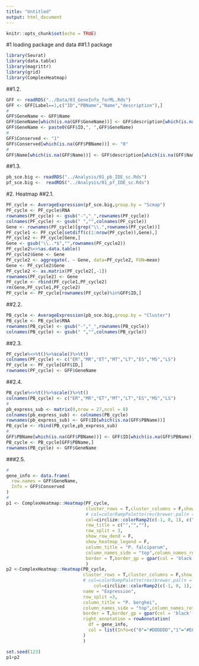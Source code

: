 ```yaml
---
title: "Untitled"
output: html_document
---
```


```r
knitr::opts_chunk$set(echo = TRUE)
```

#1 loading package and data
##1.1 package
```r
library(Seurat)
library(data.table)
library(magrittr)
library(grid)
library(ComplexHeatmap)
```
##1.2. 
```r
GFF <- readRDS("../Data/03_GeneInfo_forML.Rds")
GFF <- GFF[Label==1,c("ID","PBName","Name","description"),]
#
GFF$GeneName <- GFF$Name
GFF$GeneName[which(is.na(GFF$GeneName))] <- GFF$description[which(is.na(GFF$GeneName))]
GFF$GeneName <- paste0(GFF$ID,", ",GFF$GeneName)
#
GFF$Conserved <- "1"
GFF$Conserved[which(is.na(GFF$PBName))] <- "0"
#
GFF$Name[which(is.na(GFF$Name))] <- GFF$description[which(is.na(GFF$Name))]
```
##1.3.
```r
pb_sce.big <- readRDS("../Analysis/01_pb_IDE_sc.Rds")
pf_sce.big <-  readRDS("../Analysis/01_pf_IDE_sc.Rds")
```

#2. Heatmap
##2.1. 
```r
PF_cycle <- AverageExpression(pf_sce.big,group.by = "Scmap")
PF_cycle <- PF_cycle$RNA
rownames(PF_cycle) <- gsub("-","_",rownames(PF_cycle))
colnames(PF_cycle) <- gsub(" ","",colnames(PF_cycle))
Gene <- rownames(PF_cycle)[grep("\\.",rownames(PF_cycle))]
PF_cycle1 <- PF_cycle[setdiff(c(1:nrow(PF_cycle)),Gene),]
PF_cycle2 <- PF_cycle[Gene,]
Gene <- gsub("\\..*$","",rownames(PF_cycle2))
PF_cycle2%<>%as.data.table()
PF_cycle2$Gene <- Gene
PF_cycle2 <- aggregate(. ~ Gene, data=PF_cycle2, FUN=mean)
Gene <- PF_cycle2$Gene
PF_cycle2 <- as.matrix(PF_cycle2[,-1]) 
rownames(PF_cycle2) <- Gene
PF_cycle <- rbind(PF_cycle1,PF_cycle2)
rm(Gene,PF_cycle1,PF_cycle2)
PF_cycle <- PF_cycle[rownames(PF_cycle)%in%GFF$ID,]
```
##2.2. 
```r
PB_cycle <- AverageExpression(pb_sce.big,group.by = "Cluster")
PB_cycle <- PB_cycle$RNA
rownames(PB_cycle) <- gsub("-","_",rownames(PB_cycle))
colnames(PB_cycle) <- gsub(" ","",colnames(PB_cycle))
```
##2.3. 
```r
PF_cycle%<>%t()%>%scale()%>%t()
colnames(PF_cycle) <- c("ER","MR","ET","MT","LT","ES","MS","LS")
PF_cycle <- PF_cycle[GFF$ID,]
rownames(PF_cycle) <- GFF$GeneName
```
##2.4. 
```r
PB_cycle%<>%t()%>%scale()%>%t()
colnames(PB_cycle) <- c("ER","MR","ET","MT","LT","ES","MS","LS")
#
pb_express_sub <- matrix(0,nrow = 27,ncol = 8)
colnames(pb_express_sub) <- colnames(PB_cycle)
rownames(pb_express_sub) <- GFF$ID[which(is.na(GFF$PBName))]
PB_cycle <- rbind(PB_cycle,pb_express_sub)
#
GFF$PBName[which(is.na(GFF$PBName))] <- GFF$ID[which(is.na(GFF$PBName))]
PB_cycle <- PB_cycle[GFF$PBName,]
rownames(PB_cycle) <- GFF$GeneName
```
###2.5.
```r
#
gene_info <- data.frame(
  row.names = GFF$GeneName,
  Info = GFF$Conserved
)
#
p1 <- ComplexHeatmap::Heatmap(PF_cycle,
                              cluster_rows = T,cluster_columns = F,show_row_names = T,show_column_names = T,row_names_side = "left",
                              # col=colorRampPalette(rev(brewer.pal(n = 11, name ="RdBu")))(100),
                              col=circlize::colorRamp2(c(-1, 0, 1), c("#2166AC", "white", "#B2182B")),
                              row_title = c("","",""),
                              row_split = 3,
                              show_row_dend = F,
                              show_heatmap_legend = F,
                              column_title = "P. falciparum",
                              column_names_side = "top",column_names_rot = 45,clustering_method_rows = "complete",
                              border = T,border_gp = gpar(col = 'black', lwd = 1)
                              )  
p2 <-ComplexHeatmap::Heatmap(PB_cycle,
                             cluster_rows = T,cluster_columns = F,show_row_names = T,show_column_names = T,row_names_side = "left",
                             # col=colorRampPalette(rev(brewer.pal(n = 11, name ="RdBu")))(100),
                                 col=circlize::colorRamp2(c(-1, 0, 1), c("#2166AC", "white", "#B2182B")),
                             name = "Expression",
                             row_split =3,
                             column_title = "P. berghei",
                             column_names_side = "top",column_names_rot = 45,clustering_method_rows = "complete",
                             border = T,border_gp = gpar(col = 'black', lwd = 1),
                             right_annotation = rowAnnotation(
                               df = gene_info,
                               col = list(Info=c("0"="#DDDDDD","1"="#E6B745"))
                             )
                             )

set.seed(123)
p1+p2
```


